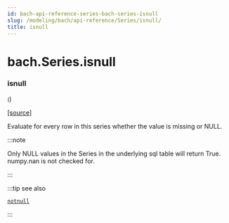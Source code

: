 ```yaml
---
id: bach-api-reference-series-bach-series-isnull
slug: /modeling/bach/api-reference/Series/isnull/
title: isnull
---
```


# bach.Series.isnull

<div className="method">

### <span className="name">isnull</span>

<small className="parameter-list">(</small>)


&#8203;<span className="view-source">[[source]](https://github.com/objectiv/objectiv-analytics/blob/main/bach/bach/series/series.py)</span>

<div className="content">

Evaluate for every row in this series whether the value is missing or NULL.

:::note

Only NULL values in the Series in the underlying sql table will return True. numpy.nan is not
checked for.


:::

:::tip see also

[`notnull`](/modeling/bach/api-reference/Series/bach.Series.notnull.mdx)
    

:::


</div>


</div>
